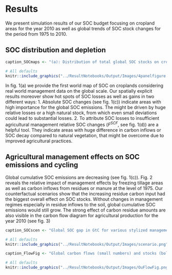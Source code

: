 # Results

We present simulation results of our SOC budget focusing on cropland areas for the year 2010 as well as global trends of SOC stock changes for the period from 1975 to 2010.

## SOC distribution and depletion

```r
caption_SOCmaps <- "(a): Distribution of total global SOC stocks on cropland shows high carbon stocks in high yielding areas. (b): The SOC debt is decreasing over time, meaning net SOC gains on global croplands over the last decades. (c)+(d): Absolute (c) and relative (d) SOC stocks compared to a potential natural state showing different hot spots of SOC dynamics. Whereas the absolute losses might be in temperate dry regions, relative losses are more prominent in tropical moist areas."
```

```r
# All defaults
knitr::include_graphics("../ResultNotebooks/Output/Images/4panelfigure.png")
```

In fig. 1(a) we provide the first world map of SOC on croplands considering real world management data on the global scale. Our spatially explicit results moreover show hot spots of SOC losses as well as gains in two different ways: 
1. Absolute SOC changes (see fig. 1(c)) indicate areas with high importance for the global SOC emissions. The might be driven by huge relative losses or a high natural stock, from which even small deviations could lead to substantial losses.
2. To attribute SOC losses to insufficient agricultural management relative SOC changes ($F^{SCF}$, see fig. 1(d)) are a helpful tool. They indicate areas with huge difference in carbon inflows or SOC decay compared to natural vegetation, that might be overcome due to improved agricultural practices.

## Agricultural management effects on SOC emissions and cycling

Global cumulative SOC emissions are decreasing (see fig. 1(c)). Fig. 2 reveals the relative impact of management effects by freezing tillage areas as well as carbon inflows from residues or manure at the level of 1975. Our counterfactual scenarios show that the increasing residue carbon input had the biggest overall effect on SOC stocks. Without changes in management regimes especially in residue inflows to the soil, global cumulative SOC emissions would still grow. The strong effect of carbon residue amounts are also visible in the carbon flow diagram for agricultural production for the year 2010 (see fig. 3)

```r
caption_SOCscen <- "Global SOC gap in GtC for various stylized management counterfactual scenarios compared to the modeled historical baseline."
```

```r
# All defaults
knitr::include_graphics("../ResultNotebooks/Output/Images/scenario.png")
```

```r
caption_FlowFig <- "Global carbon flows (small numbers) and stocks (bold numbers) within the agricultural system for the year 2010 (in MtC): Most important carbon sources on cropland are crop residues. Note the two numbers on carbon inputs to soil denote carbon applied to the field and carbon entering the soil (difference is decomposed before official counting as soil)."
```

```r
# All defaults
knitr::include_graphics("../ResultNotebooks/Output/Images/OuFlowFig.png")
```

\newpage

